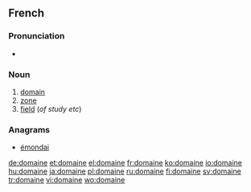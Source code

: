 ==French==

===Pronunciation===
* {{audio|Fr-domaine.ogg|Audio}}

===Noun===
{{infl|fr|noun}}

# [[domain]]
# [[zone]]
# [[field]] (''of study etc'')

===Anagrams===
* [[émondai#French|émondai]]

[[de:domaine]]
[[et:domaine]]
[[el:domaine]]
[[fr:domaine]]
[[ko:domaine]]
[[io:domaine]]
[[hu:domaine]]
[[ja:domaine]]
[[pl:domaine]]
[[ru:domaine]]
[[fi:domaine]]
[[sv:domaine]]
[[tr:domaine]]
[[vi:domaine]]
[[wo:domaine]]